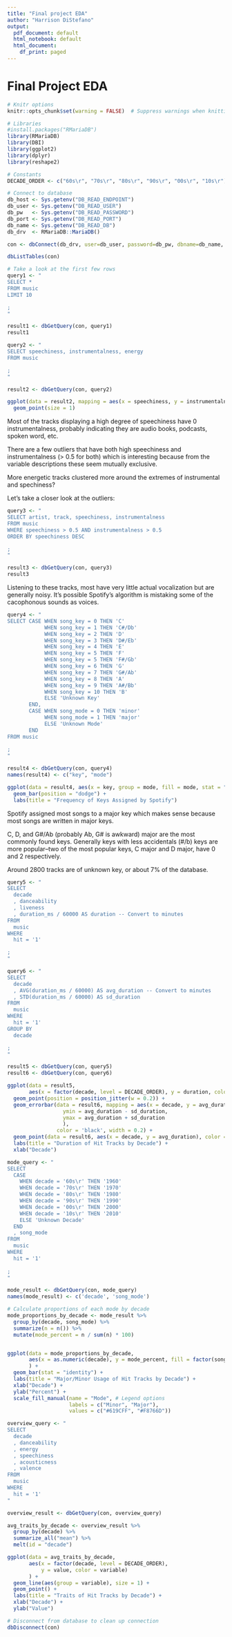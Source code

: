 ```yaml
---
title: "Final project EDA"
author: "Harrison DiStefano"
output:
  pdf_document: default
  html_notebook: default
  html_document:
    df_print: paged
---
```


# Final Project EDA 

```r
# Knitr options
knitr::opts_chunk$set(warning = FALSE)  # Suppress warnings when knitting
```

```r
# Libraries
#install.packages("RMariaDB")
library(RMariaDB)
library(DBI)
library(ggplot2)
library(dplyr)
library(reshape2)

# Constants
DECADE_ORDER <- c("60s\r", "70s\r", "80s\r", "90s\r", "00s\r", "10s\r")
```

```r
# Connect to database
db_host <- Sys.getenv("DB_READ_ENDPOINT")
db_user <- Sys.getenv("DB_READ_USER")
db_pw   <- Sys.getenv("DB_READ_PASSWORD")
db_port <- Sys.getenv("DB_READ_PORT")
db_name <- Sys.getenv("DB_READ_DB")
db_drv  <- RMariaDB::MariaDB()

con <- dbConnect(db_drv, user=db_user, password=db_pw, dbname=db_name, host=db_host, port=db_port)

dbListTables(con)
```
```r
# Take a look at the first few rows
query1 <- "
SELECT * 
FROM music
LIMIT 10

;
"

result1 <- dbGetQuery(con, query1)
result1
```
```r
query2 <- "
SELECT speechiness, instrumentalness, energy
FROM music

;
"

result2 <- dbGetQuery(con, query2)
```

```r
ggplot(data = result2, mapping = aes(x = speechiness, y = instrumentalness, col = energy)) +
  geom_point(size = 1)
```
Most of the tracks displaying a high degree of speechiness have 0 instrumentalness, probably indicating they are audio books, podcasts, spoken word, etc. 

There are a few outliers that have both high speechiness and instrumentalness (> 0.5 for both) which is interesting because from the variable descriptions these seem mutually exclusive.

More energetic tracks clustered more around the extremes of instrumental and spechiness?

Let's take a closer look at the outliers:
```r
query3 <- "
SELECT artist, track, speechiness, instrumentalness
FROM music
WHERE speechiness > 0.5 AND instrumentalness > 0.5
ORDER BY speechiness DESC

;
"

result3 <- dbGetQuery(con, query3)
result3
```
Listening to these tracks, most have very little actual vocalization but are generally noisy. It's possible Spotify's algorithm is mistaking some of the cacophonous sounds as voices.


```r
query4 <- "
SELECT CASE WHEN song_key = 0 THEN 'C'
            WHEN song_key = 1 THEN 'C#/Db'
            WHEN song_key = 2 THEN 'D'
            WHEN song_key = 3 THEN 'D#/Eb'
            WHEN song_key = 4 THEN 'E'
            WHEN song_key = 5 THEN 'F'
            WHEN song_key = 5 THEN 'F#/Gb'
            WHEN song_key = 6 THEN 'G'
            WHEN song_key = 7 THEN 'G#/Ab'
            WHEN song_key = 8 THEN 'A'
            WHEN song_key = 9 THEN 'A#/Bb'
            WHEN song_key = 10 THEN 'B'
            ELSE 'Unknown Key'
       END,
       CASE WHEN song_mode = 0 THEN 'minor'
            WHEN song_mode = 1 THEN 'major'
            ELSE 'Unknown Mode'
       END
FROM music
                     
;
"

result4 <- dbGetQuery(con, query4)
names(result4) <- c("key", "mode")

ggplot(data = result4, aes(x = key, group = mode, fill = mode, stat = "count")) +
  geom_bar(position = "dodge") +
  labs(title = "Frequency of Keys Assigned by Spotify")
```
Spotify assigned most songs to a major key which makes sense because most songs are written in major keys.

C, D, and G#/Ab (probably Ab, G# is awkward) major are the most commonly found keys. Generally keys with less accidentals (#/b) keys are more popular--two of the most popular keys, C major and D major, have 0 and 2 respectively.

Around 2800 tracks are of unknown key, or about 7% of the database. 

```r
query5 <- "
SELECT 
  decade
  , danceability
  , liveness
  , duration_ms / 60000 AS duration -- Convert to minutes
FROM
  music
WHERE
  hit = '1'

;
"

query6 <- "
SELECT 
  decade
  , AVG(duration_ms / 60000) AS avg_duration -- Convert to minutes
  , STD(duration_ms / 60000) AS sd_duration
FROM 
  music
WHERE 
  hit = '1'
GROUP BY 
  decade

;
"

result5 <- dbGetQuery(con, query5)
result6 <- dbGetQuery(con, query6)

ggplot(data = result5, 
       aes(x = factor(decade, level = DECADE_ORDER), y = duration, color = decade)) +
  geom_point(position = position_jitter(w = 0.2)) +
  geom_errorbar(data = result6, mapping = aes(x = decade, y = avg_duration,
                  ymin = avg_duration - sd_duration,
                  ymax = avg_duration + sd_duration
                  ),
                color = 'black', width = 0.2) + 
  geom_point(data = result6, aes(x = decade, y = avg_duration), color = 'black') +
  labs(title = "Duration of Hit Tracks by Decade") +
  xlab("Decade")
```
```r
mode_query <- "
SELECT 
  CASE 
    WHEN decade = '60s\r' THEN '1960'
    WHEN decade = '70s\r' THEN '1970'
    WHEN decade = '80s\r' THEN '1980'
    WHEN decade = '90s\r' THEN '1990'
    WHEN decade = '00s\r' THEN '2000'
    WHEN decade = '10s\r' THEN '2010'
    ELSE 'Unknown Decade'
  END
  , song_mode
FROM 
  music
WHERE
  hit = '1'
  
;
"

mode_result <- dbGetQuery(con, mode_query)
names(mode_result) <- c('decade', 'song_mode')

# Calculate proportions of each mode by decade
mode_proportions_by_decade <- mode_result %>%
  group_by(decade, song_mode) %>%
  summarize(n = n()) %>%
  mutate(mode_percent = n / sum(n) * 100)


ggplot(data = mode_proportions_by_decade, 
       aes(x = as.numeric(decade), y = mode_percent, fill = factor(song_mode))
       ) +
  geom_bar(stat = "identity") +
  labs(title = "Major/Minor Usage of Hit Tracks by Decade") +
  xlab("Decade") + 
  ylab("Percent") +
  scale_fill_manual(name = "Mode", # Legend options
                    labels = c("Minor", "Major"), 
                    values = c("#619CFF", "#F8766D"))
```
```r
overview_query <- "
SELECT
  decade
  , danceability
  , energy
  , speechiness
  , acousticness
  , valence
FROM
  music
WHERE
  hit = '1'
"

overview_result <- dbGetQuery(con, overview_query)

avg_traits_by_decade <- overview_result %>%
  group_by(decade) %>%
  summarize_all("mean") %>%
  melt(id = "decade")

ggplot(data = avg_traits_by_decade, 
       aes(x = factor(decade, level = DECADE_ORDER), 
           y = value, color = variable)
       ) +
  geom_line(aes(group = variable), size = 1) +
  geom_point() +
  labs(title = "Traits of Hit Tracks by Decade") +
  xlab("Decade") +
  ylab("Value")
```


```r
# Disconnect from database to clean up connection
dbDisconnect(con)
```
